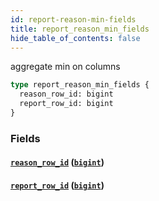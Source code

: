 ```yaml
---
id: report-reason-min-fields
title: report_reason_min_fields
hide_table_of_contents: false
---
```


aggregate min on columns

```graphql
type report_reason_min_fields {
  reason_row_id: bigint
  report_row_id: bigint
}
```

### Fields

#### [`reason_row_id`](#) ([`bigint`](../scalars/bigint))

#### [`report_row_id`](#) ([`bigint`](../scalars/bigint))
